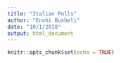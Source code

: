 ```yaml
---
title: "Italian Polls"
author: "Enxhi Buxheli"
date: "10/1/2018"
output: html_document
---
```


```r
knitr::opts_chunk$set(echo = TRUE)
```